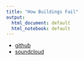 ```yaml
---
title: "How Buildings Fail"
output:
  html_document: default
  html_notebook: default
---
```



- [github](https://github.com/howbuildingsfail/howbuildingsfail.github.io)
- [soundcloud](https://soundcloud.com/howbuildingsfail)